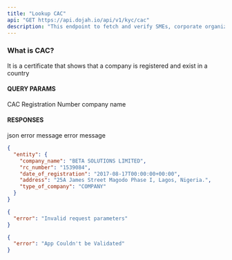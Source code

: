 ```yaml
---
title: "Lookup CAC"
api: "GET https://api.dojah.io/api/v1/kyc/cac"
description: "This endpoint to fetch and verify SMEs, corporate organizations and individuals using Corporate Affairs Commission (CAC)"
---
```


### What is CAC?

It is a certificate that shows that a company is registered and exist in a country

#### QUERY PARAMS

<ParamField query="rc_number" type="string" required>
CAC Registration Number
</ParamField>

<ParamField query="company_name" type="string" required>
company name
</ParamField>



#### RESPONSES

<ResponseField name="200" type="json">
 json
</ResponseField>

<ResponseField name="400" type="Object">
  <Expandable title="properties">
    <ResponseField name="error" type="string">
      error message
    </ResponseField>

  </Expandable>
</ResponseField>

<ResponseField name="401" type="Object">
  <Expandable title="properties">
    <ResponseField name="error" type="string">
      error message
    </ResponseField>

  </Expandable>
</ResponseField>


<ResponseExample>

```json 200
{
  "entity": {
    "company_name": "BETA SOLUTIONS LIMITED",
    "rc_number": "1539084",
    "date_of_registration": "2017-08-17T00:00:00+00:00",
    "address": "25A James Street Magodo Phase I, Lagos, Nigeria.",
    "type_of_company": "COMPANY"
  }
}
```

```json 400
{
  "error": "Invalid request parameters"
}
```

```json 401
{
  "error": "App Couldn't be Validated"
}
```


</ResponseExample>